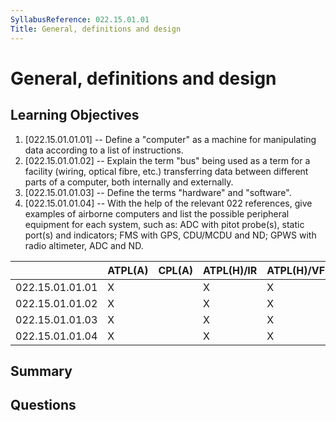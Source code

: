 ```yaml
---
SyllabusReference: 022.15.01.01
Title: General, definitions and design
---
```


# General, definitions and design

## Learning Objectives

1. [022.15.01.01.01] -- Define a "computer" as a machine for manipulating data
   according to a list of instructions.
2. [022.15.01.01.02] -- Explain the term "bus" being used as a term for a
   facility (wiring, optical fibre, etc.) transferring data between different
   parts of a computer, both internally and externally.
3. [022.15.01.01.03] -- Define the terms "hardware" and "software".
4. [022.15.01.01.04] -- With the help of the relevant 022 references, give
   examples of airborne computers and list the possible peripheral equipment for
   each system, such as: ADC with pitot probe(s), static port(s) and indicators;
   FMS with GPS, CDU/MCDU and ND; GPWS with radio altimeter, ADC and ND.

|                 | ATPL(A) | CPL(A) | ATPL(H)/IR | ATPL(H)/VFR | CPL(H) | IR  | CBIR(A) |
| --------------- | ------- | ------ | ---------- | ----------- | ------ | --- | ------- |
| 022.15.01.01.01 | X       |        | X          | X           |        | X   | X       |
| 022.15.01.01.02 | X       |        | X          | X           |        | X   | X       |
| 022.15.01.01.03 | X       |        | X          | X           |        | X   | X       |
| 022.15.01.01.04 | X       |        | X          | X           |        | X   | X       |

## Summary

## Questions
